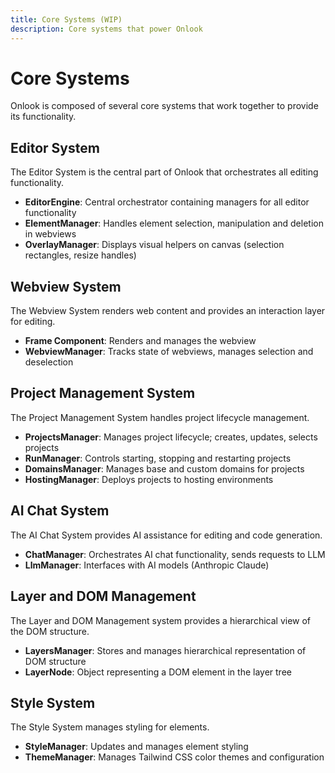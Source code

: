 ```yaml
---
title: Core Systems (WIP)
description: Core systems that power Onlook
---
```


# Core Systems

Onlook is composed of several core systems that work together to provide its functionality.

## Editor System

The Editor System is the central part of Onlook that orchestrates all editing functionality.

- **EditorEngine**: Central orchestrator containing managers for all editor functionality
- **ElementManager**: Handles element selection, manipulation and deletion in webviews
- **OverlayManager**: Displays visual helpers on canvas (selection rectangles, resize handles)

## Webview System

The Webview System renders web content and provides an interaction layer for editing.

- **Frame Component**: Renders and manages the webview
- **WebviewManager**: Tracks state of webviews, manages selection and deselection

## Project Management System

The Project Management System handles project lifecycle management.

- **ProjectsManager**: Manages project lifecycle; creates, updates, selects projects
- **RunManager**: Controls starting, stopping and restarting projects
- **DomainsManager**: Manages base and custom domains for projects
- **HostingManager**: Deploys projects to hosting environments

## AI Chat System

The AI Chat System provides AI assistance for editing and code generation.

- **ChatManager**: Orchestrates AI chat functionality, sends requests to LLM
- **LlmManager**: Interfaces with AI models (Anthropic Claude)

## Layer and DOM Management

The Layer and DOM Management system provides a hierarchical view of the DOM structure.

- **LayersManager**: Stores and manages hierarchical representation of DOM structure
- **LayerNode**: Object representing a DOM element in the layer tree

## Style System

The Style System manages styling for elements.

- **StyleManager**: Updates and manages element styling
- **ThemeManager**: Manages Tailwind CSS color themes and configuration
